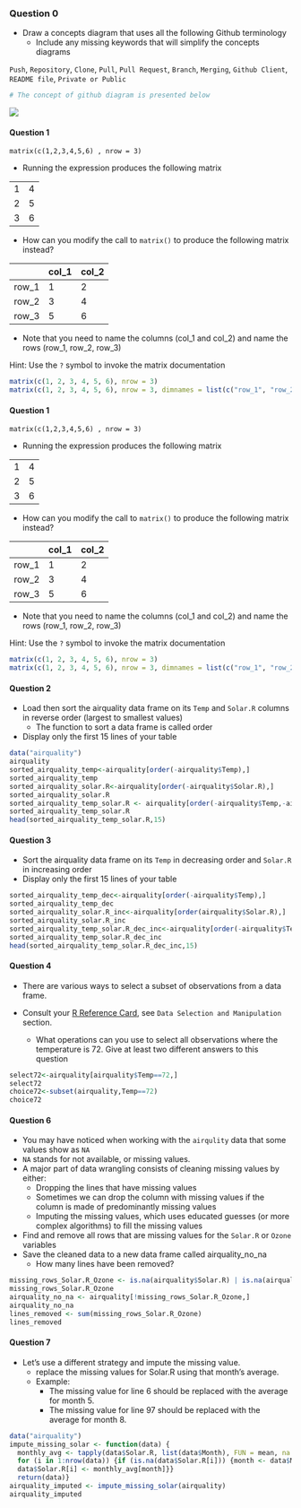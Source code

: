 ### Question 0

*  Draw a concepts diagram that uses all the following Github terminology 
   * Include any missing keywords that will simplify the concepts diagrams 


`Push`, `Repository`, `Clone`, `Pull`, `Pull Request`, `Branch`, `Merging`, `Github Client`, `README file`, `Private or Public`

```r
# The concept of github diagram is presented below
```
![](./githubdiagram.png)


#### Question 1

`matrix(c(1,2,3,4,5,6) , nrow = 3)`

* Running the expression produces the following matrix

|  |  |
|---|---|
| 1 | 4 |
| 2 | 5 |
| 3 | 6 |

* How can you modify the call to `matrix()` to produce the following matrix instead?

|   | col_1 |  col_2 |
| --- |---|---|
| row_1 | 1 | 2 |
| row_2 | 3 | 4 |
| row_3 | 5 | 6 |

* Note that you need to name the columns (col_1 and col_2) and name the rows (row_1, row_2, row_3)

Hint: Use the `?` symbol to invoke the matrix documentation

```r
matrix(c(1, 2, 3, 4, 5, 6), nrow = 3)
matrix(c(1, 2, 3, 4, 5, 6), nrow = 3, dimnames = list(c("row_1", "row_2", "row_3"), c("col_1", "col_2")))
```

#### Question 1

`matrix(c(1,2,3,4,5,6) , nrow = 3)`

* Running the expression produces the following matrix

|  |  |
|---|---|
| 1 | 4 |
| 2 | 5 |
| 3 | 6 |

* How can you modify the call to `matrix()` to produce the following matrix instead?

|   | col_1 |  col_2 |
| --- |---|---|
| row_1 | 1 | 2 |
| row_2 | 3 | 4 |
| row_3 | 5 | 6 |

* Note that you need to name the columns (col_1 and col_2) and name the rows (row_1, row_2, row_3)

Hint: Use the `?` symbol to invoke the matrix documentation

```r
matrix(c(1, 2, 3, 4, 5, 6), nrow = 3)
matrix(c(1, 2, 3, 4, 5, 6), nrow = 3, dimnames = list(c("row_1", "row_2", "row_3"), c("col_1", "col_2")))
```

#### Question 2

* Load then sort the airquality data frame on its `Temp` and `Solar.R` columns in reverse order (largest to smallest values)
  * The function to sort a data frame is called order
* Display only the first 15 lines of your table

```r
data("airquality")
airquality
sorted_airquality_temp<-airquality[order(-airquality$Temp),]
sorted_airquality_temp
sorted_airquality_solar.R<-airquality[order(-airquality$Solar.R),]
sorted_airquality_solar.R
sorted_airquality_temp_solar.R <- airquality[order(-airquality$Temp,-airquality$Solar.R),]
sorted_airquality_temp_solar.R
head(sorted_airquality_temp_solar.R,15)
```

#### Question 3

* Sort the airquality data frame on its `Temp` in decreasing order and `Solar.R` in increasing order
* Display only the first 15 lines of your table

```r
sorted_airquality_temp_dec<-airquality[order(-airquality$Temp),]
sorted_airquality_temp_dec
sorted_airquality_solar.R_inc<-airquality[order(airquality$Solar.R),]
sorted_airquality_solar.R_inc
sorted_airquality_temp_solar.R_dec_inc<-airquality[order(-airquality$Temp,airquality$Solar.R),]
sorted_airquality_temp_solar.R_dec_inc
head(sorted_airquality_temp_solar.R_dec_inc,15)
```

#### Question 4

* There are various ways to select a subset of observations from a data frame.

* Consult your [R Reference Card](https://cran.r-project.org/doc/contrib/Baggott-refcard-v2.pdf), see `Data Selection and Manipulation` section.
  * What operations can you use to select all observations where the temperature is 72. Give at least two different answers to this question


```r
select72<-airquality[airquality$Temp==72,]
select72
choice72<-subset(airquality,Temp==72)
choice72
```

#### Question 6

* You may have noticed when working with the `airqulity` data that some values show as `NA`
 * `NA` stands for not available, or missing values.
* A major part of data wrangling consists of cleaning missing values by either:
  * Dropping the lines that have missing values
   * Sometimes we can drop the column with missing values if the column is made of predominantly missing values
  * Imputing the missing values, which uses educated guesses (or more complex algorithms) to fill the missing values
  
* Find and remove all rows that are missing values for the `Solar.R` or `Ozone` variables
* Save the cleaned data to a new data frame called airquality_no_na
  * How many lines have been removed?

```r
missing_rows_Solar.R_Ozone <- is.na(airquality$Solar.R) | is.na(airquality$Ozone)
missing_rows_Solar.R_Ozone
airquality_no_na <- airquality[!missing_rows_Solar.R_Ozone,]
airquality_no_na
lines_removed <- sum(missing_rows_Solar.R_Ozone)
lines_removed 
```

#### Question 7
* Let's use a different strategy and impute the missing value.
  * replace the missing values for Solar.R using that month's average.
  * Example:
    * The missing value for line 6 should be replaced with the average for month 5.
    * The missing value for line 97 should be replaced with the average for month 8.

```r
data("airquality")
impute_missing_solar <- function(data) {
  monthly_avg <- tapply(data$Solar.R, list(data$Month), FUN = mean, na.rm = TRUE)
  for (i in 1:nrow(data)) {if (is.na(data$Solar.R[i])) {month <- data$Month[i]
  data$Solar.R[i] <- monthly_avg[month]}}
  return(data)}
airquality_imputed <- impute_missing_solar(airquality)
airquality_imputed

```

